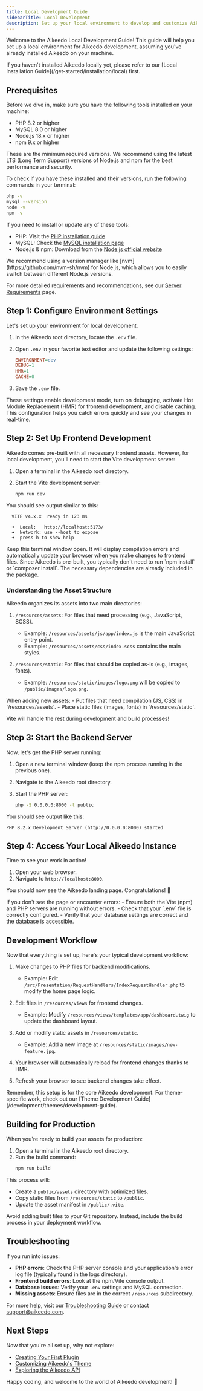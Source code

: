 ```yaml
---
title: Local Development Guide
sidebarTitle: Local Development
description: Set up your local environment to develop and customize Aikeedo efficiently. This comprehensive guide covers everything from prerequisites to running your local server and managing assets.
---
```


Welcome to the Aikeedo Local Development Guide! This guide will help you set up a local environment for Aikeedo development, assuming you've already installed Aikeedo on your machine.

<Note>
If you haven't installed Aikeedo locally yet, please refer to our [Local Installation Guide](/get-started/installation/local) first.
</Note>

## Prerequisites

Before we dive in, make sure you have the following tools installed on your machine:

- PHP 8.2 or higher
- MySQL 8.0 or higher
- Node.js 18.x or higher
- npm 9.x or higher

<Note>
These are the minimum required versions. We recommend using the latest LTS (Long Term Support) versions of Node.js and npm for the best performance and security.
</Note>

To check if you have these installed and their versions, run the following commands in your terminal:

```bash
php -v
mysql --version
node -v
npm -v
```

If you need to install or update any of these tools:

- PHP: Visit the [PHP installation guide](https://www.php.net/manual/en/install.php)
- MySQL: Check the [MySQL installation page](https://dev.mysql.com/doc/refman/8.0/en/installing.html)
- Node.js & npm: Download from the [Node.js official website](https://nodejs.org/)

<Tip>
We recommend using a version manager like [nvm](https://github.com/nvm-sh/nvm) for Node.js, which allows you to easily switch between different Node.js versions.
</Tip>

For more detailed requirements and recommendations, see our [Server Requirements](/get-started/server-requirements) page.

## Step 1: Configure Environment Settings

Let's set up your environment for local development.

1. In the Aikeedo root directory, locate the `.env` file.

2. Open `.env` in your favorite text editor and update the following settings:

   ```ini
   ENVIRONMENT=dev
   DEBUG=1
   HMR=1
   CACHE=0
   ```
3. Save the `.env` file.

<Tip>
These settings enable development mode, turn on debugging, activate Hot Module Replacement (HMR) for frontend development, and disable caching. This configuration helps you catch errors quickly and see your changes in real-time.
</Tip>

## Step 2: Set Up Frontend Development

Aikeedo comes pre-built with all necessary frontend assets. However, for local development, you'll need to start the Vite development server:

1. Open a terminal in the Aikeedo root directory.

2. Start the Vite development server:
   ```bash
   npm run dev
   ```

You should see output similar to this:

```
  VITE v4.x.x  ready in 123 ms

  ➜  Local:   http://localhost:5173/
  ➜  Network: use --host to expose
  ➜  press h to show help
```

<Note>
Keep this terminal window open. It will display compilation errors and automatically update your browser when you make changes to frontend files.
</Note>

<Tip>
Since Aikeedo is pre-built, you typically don't need to run `npm install` or `composer install`. The necessary dependencies are already included in the package.
</Tip>

### Understanding the Asset Structure

Aikeedo organizes its assets into two main directories:

1. `/resources/assets`: For files that need processing (e.g., JavaScript, SCSS).
   - Example: `/resources/assets/js/app/index.js` is the main JavaScript entry point.
   - Example: `/resources/assets/css/index.scss` contains the main styles.

2. `/resources/static`: For files that should be copied as-is (e.g., images, fonts).
   - Example: `/resources/static/images/logo.png` will be copied to `/public/images/logo.png`.

<Tip>
When adding new assets:
- Put files that need compilation (JS, CSS) in `/resources/assets`.
- Place static files (images, fonts) in `/resources/static`.

Vite will handle the rest during development and build processes!
</Tip>

## Step 3: Start the Backend Server

Now, let's get the PHP server running:

1. Open a new terminal window (keep the npm process running in the previous one).

2. Navigate to the Aikeedo root directory.

3. Start the PHP server:
   ```bash
   php -S 0.0.0.0:8000 -t public
   ```

You should see output like this:

```
PHP 8.2.x Development Server (http://0.0.0.0:8000) started
```

## Step 4: Access Your Local Aikeedo Instance

Time to see your work in action!

1. Open your web browser.
2. Navigate to `http://localhost:8000`.

You should now see the Aikeedo landing page. Congratulations! 🎉

<Tip>
If you don't see the page or encounter errors:
- Ensure both the Vite (npm) and PHP servers are running without errors.
- Check that your `.env` file is correctly configured.
- Verify that your database settings are correct and the database is accessible.
</Tip>

## Development Workflow

Now that everything is set up, here's your typical development workflow:

1. Make changes to PHP files for backend modifications.
   - Example: Edit `/src/Presentation/RequestHandlers/IndexRequestHandler.php` to modify the home page logic.

2. Edit files in `/resources/views` for frontend changes.
   - Example: Modify `/resources/views/templates/app/dashboard.twig` to update the dashboard layout.

3. Add or modify static assets in `/resources/static`.
   - Example: Add a new image at `/resources/static/images/new-feature.jpg`.

4. Your browser will automatically reload for frontend changes thanks to HMR.

5. Refresh your browser to see backend changes take effect.

<Note>
Remember, this setup is for the core Aikeedo development. For theme-specific work, check out our [Theme Development Guide](/development/themes/development-guide).
</Note>

## Building for Production

When you're ready to build your assets for production:

1. Open a terminal in the Aikeedo root directory.
2. Run the build command:
   ```bash
   npm run build
   ```

This process will:
- Create a `public/assets` directory with optimized files.
- Copy static files from `/resources/static` to `/public`.
- Update the asset manifest in `/public/.vite`.

<Warning>
Avoid adding built files to your Git repository. Instead, include the build process in your deployment workflow.
</Warning>

## Troubleshooting

If you run into issues:

- **PHP errors**: Check the PHP server console and your application's error log file (typically found in the logs directory).
- **Frontend build errors**: Look at the npm/Vite console output.
- **Database issues**: Verify your `.env` settings and MySQL connection.
- **Missing assets**: Ensure files are in the correct `/resources` subdirectory.

For more help, visit our [Troubleshooting Guide](/get-started/installation/troubleshooting) or contact [support@aikeedo.com](mailto:support@aikeedo.com).

## Next Steps

Now that you're all set up, why not explore:

- [Creating Your First Plugin](/development/plugins/development-guide)
- [Customizing Aikeedo's Theme](/development/themes/development-guide)
- [Exploring the Aikeedo API](/development/api/overview)

Happy coding, and welcome to the world of Aikeedo development! 🚀